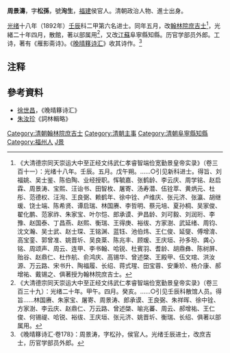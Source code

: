 '''周景濤'''，字'''松孫'''，號'''洵生'''，[[福建|福建]]侯官人。清朝政治人物、進士出身。

[[光绪|光绪]]十八年（1892年）[[壬辰|壬辰]]科二甲第六名进士。同年五月，改[[翰林院|翰林院]][[庶吉士|庶吉士]]<ref>《大清德宗同天崇运大中至正经文纬武仁孝睿智端俭宽勤景皇帝实录》（卷三百十一）：光绪十八年。壬辰。五月。戊午朔。……○引见新科进士。得旨、刘福姚、吴士鉴、陈伯陶、业经授职。恽毓嘉、张鹤龄、李云庆、周学铭、赵启霖、周景涛、宝熙、汪诒书、田智枚、屠寄、汤寿潜、伍铨萃、黄炳元、杜彤、范德权、汪洵、王良弼、赖鹤年、徐中铨、卢维庆、张元济、张瀛、胡继瑗、饶士端、陈希贤、谭启瑞、林国赓、李哲明、蔡元培、夏孙桐、吴家俊、翟化鹏、范家祚、朱家宝、叶尔恺、郎承谟、尹昌龄、刘可毅、刘润珩、李豫、赵国泰、丁昌燕、赵熙、衡瑞、王得庚、裕绂、方家澍、武延绪、周钧、沈文瀚、吴士武、赵士琛、王铭渊、蓝钰、池伯炜、王仁俊、延燮、傅增淯、高宝銮、郭曾准、姚晋圻、吴良棻、陈兆丰、顾瑗、王庆垣、孙多玢、龚心铭、周颂声、周云、连甲、李书翰、哈锐、杜賓羽、耆龄、胡鼎彝、陈树屏、贻谷、赵鼎仁、杜作航、俞鸿庆、高锡华、曾述棨、王殿甲、伍文琯、洪汝源、万云路、宋书升、陶福履、长绍、蒋式瑆、田宝蓉、安秉玠、杨介康、郝增祐、戴锡之、俱著授为翰林院庶吉士。</ref>，光緒二十年四月，散館，著以部属用<ref>《大清德宗同天崇运大中至正经文纬武仁孝睿智端俭宽勤景皇帝实录》（卷三百三十九）：光绪二十年。甲午。四月。癸亥。……○引见壬辰科散馆人员。得旨……林国赓、朱家宝、屠寄、周景涛、郎承谟、王良弼、朱祥晖、徐中铨、方家澍、李云庆、赵鼎仁、万云路、曾述棨、喻兆蕃、周云、郝增祐、王仁俊、何锡禔、哈锐、裕绂、王庆垣、张元济、姚晋圻、衡瑞、长绍、俱著以部属用。</ref>，又改[[江蘇|江蘇]]阜寧縣知縣。历官学部员外郎。工诗，著有《雁影斋诗》。《[[晚晴簃诗汇|晚晴簃诗汇]]》收其诗作。<ref>《晚晴簃诗汇·卷178》：周景涛，字松孙，侯官人。光绪壬辰进士，改庶吉士，历官学部员外郎。</ref>

==注释==
{{reflist|2}}

==參考資料==
*[[徐世昌|徐世昌]]，《晚晴簃诗汇》
*[[朱汝珍|朱汝珍]]《詞林輯略》

{{清朝人物小作品}}
{{光緒十八年壬辰科殿試金榜}}
{{DEFAULTSORT:Zhou周}}
[[Category:清朝翰林院庶吉士|Category:清朝翰林院庶吉士]]
[[Category:清朝主事|Category:清朝主事]]
[[Category:清朝阜寧縣知縣|Category:清朝阜寧縣知縣]]
[[Category:福州人|Category:福州人]]
[[Category:周姓|J景]]